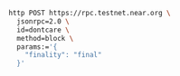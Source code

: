 ```bash
http POST https://rpc.testnet.near.org \
  jsonrpc=2.0 \
  id=dontcare \
  method=block \
  params:='{
    "finality": "final"
  }'
```
